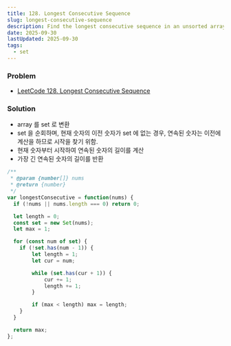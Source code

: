 ```yaml
---
title: 128. Longest Consecutive Sequence
slug: longest-consecutive-sequence
description: Find the longest consecutive sequence in an unsorted array using HashSet for O(n) time complexity
date: 2025-09-30
lastUpdated: 2025-09-30
tags:
  - set
---
```


### Problem

* [LeetCode 128. Longest Consecutive Sequence](https://leetcode.com/problems/longest-consecutive-sequence/)


### Solution

* array 를 set 로 변환
* set 을 순회하며, 현재 숫자의 이전 숫자가 set 에 없는 경우, 연속된 숫자는 이전에 계산을 하므로 시작을 찾기 위함.
* 현재 숫자부터 시작하여 연속된 숫자의 길이를 계산
* 가장 긴 연속된 숫자의 길이를 반환


```typescript
/**
 * @param {number[]} nums
 * @return {number}
 */
var longestConsecutive = function(nums) {
  if (!nums || nums.length === 0) return 0;

  let length = 0;
  const set = new Set(nums);
  let max = 1;

  for (const num of set) {
    if (!set.has(num - 1)) {
        let length = 1;
        let cur = num;

        while (set.has(cur + 1)) {
            cur += 1;
            length += 1;
        }

        if (max < length) max = length;
    }
  }

  return max;
};
```


